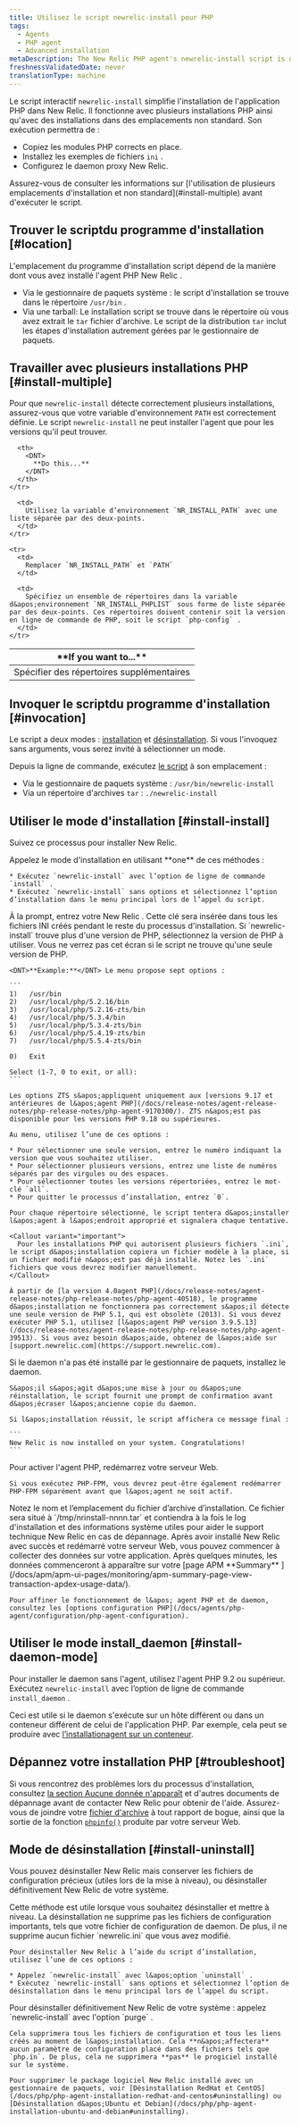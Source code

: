 ```yaml
---
title: Utilisez le script newrelic-install pour PHP
tags:
  - Agents
  - PHP agent
  - Advanced installation
metaDescription: The New Relic PHP agent's newrelic-install script is useful for multiple PHP installations as well as installations in non-standard locations.
freshnessValidatedDate: never
translationType: machine
---
```


Le script interactif `newrelic-install` simplifie l&apos;installation de l&apos;application PHP dans New Relic. Il fonctionne avec plusieurs installations PHP ainsi qu&apos;avec des installations dans des emplacements non standard. Son exécution permettra de :

* Copiez les modules PHP corrects en place.
* Installez les exemples de fichiers `ini` .
* Configurez le daemon proxy New Relic.

<Callout variant="important">
  Assurez-vous de consulter les informations sur [l&apos;utilisation de plusieurs emplacements d&apos;installation et non standard](#install-multiple) avant d&apos;exécuter le script.
</Callout>

## Trouver le scriptdu programme d&apos;installation [#location]

L&apos;emplacement du programme d&apos;installation script dépend de la manière dont vous avez installé l&apos;agent PHP New Relic .

* Via le gestionnaire de paquets système : le script d&apos;installation se trouve dans le répertoire `/usr/bin` .
* Via une tarball: Le installation script se trouve dans le répertoire où vous avez extrait le `tar` fichier d&apos;archive. Le script de la distribution `tar` inclut les étapes d&apos;installation autrement gérées par le gestionnaire de paquets.

## Travailler avec plusieurs installations PHP [#install-multiple]

Pour que `newrelic-install` détecte correctement plusieurs installations, assurez-vous que votre variable d&apos;environnement `PATH` est correctement définie. Le script `newrelic-install` ne peut installer l&apos;agent que pour les versions qu&apos;il peut trouver.

<table>
  <thead>
    <tr>
      <th style={{ width: "200px" }}>
        <DNT>
          **If you want to...**
        </DNT>
      </th>

      <th>
        <DNT>
          **Do this...**
        </DNT>
      </th>
    </tr>
  </thead>

  <tbody>
    <tr>
      <td>
        Spécifier des répertoires supplémentaires
      </td>

      <td>
        Utilisez la variable d’environnement `NR_INSTALL_PATH` avec une liste séparée par des deux-points.
      </td>
    </tr>

    <tr>
      <td>
        Remplacer `NR_INSTALL_PATH` et `PATH`
      </td>

      <td>
        Spécifiez un ensemble de répertoires dans la variable d&apos;environnement `NR_INSTALL_PHPLIST` sous forme de liste séparée par des deux-points. Ces répertoires doivent contenir soit la version en ligne de commande de PHP, soit le script `php-config` .
      </td>
    </tr>
  </tbody>
</table>

## Invoquer le scriptdu programme d&apos;installation [#invocation]

Le script a deux modes : [installation](#install-install) et [désinstallation](#install-uninstall). Si vous l&apos;invoquez sans arguments, vous serez invité à sélectionner un mode.

Depuis la ligne de commande, exécutez [le script](https://github.com/newrelic/newrelic-php-agent/blob/main/agent/newrelic-install.sh) à son emplacement :

* Via le gestionnaire de paquets système : `/usr/bin/newrelic-install`
* Via un répertoire d&apos;archives `tar` : `./newrelic-install`

## Utiliser le mode d&apos;installation [#install-install]

Suivez ce processus pour installer New Relic.

<CollapserGroup>
  <Collapser id="invoke" title="1. Appelez le mode d'installation.">
    Appelez le mode d&apos;installation en utilisant <DNT>**one**</DNT> de ces méthodes :

    * Exécutez `newrelic-install` avec l’option de ligne de commande `install` .
    * Exécutez `newrelic-install` sans options et sélectionnez l’option d’installation dans le menu principal lors de l’appel du script.
  </Collapser>

  <Collapser id="license-key" title="2. Fournissez votre clé de licence New Relic.">
    À la prompt, entrez votre New Relic <InlinePopover type="licenseKey" />. Cette clé sera insérée dans tous les fichiers INI créés pendant le reste du processus d&apos;installation.
  </Collapser>

  <Collapser id="select-version" title="3. Sélectionnez la version PHP à utiliser si applicable.">
    Si `newrelic-install` trouve plus d&apos;une version de PHP, sélectionnez la version de PHP à utiliser. Vous ne verrez pas cet écran si le script ne trouve qu&apos;une seule version de PHP.

    <DNT>**Example:**</DNT> Le menu propose sept options :

    ```
    1)   /usr/bin
    2)   /usr/local/php/5.2.16/bin
    3)   /usr/local/php/5.2.16-zts/bin
    4)   /usr/local/php/5.3.4/bin
    5)   /usr/local/php/5.3.4-zts/bin
    6)   /usr/local/php/5.4.19-zts/bin
    7)   /usr/local/php/5.5.4-zts/bin

    0)   Exit

    Select (1-7, 0 to exit, or all):
    ```

    Les options ZTS s&apos;appliquent uniquement aux [versions 9.17 et antérieures de l&apos;agent PHP](/docs/release-notes/agent-release-notes/php-release-notes/php-agent-9170300/). ZTS n&apos;est pas disponible pour les versions PHP 9.18 ou supérieures.

    Au menu, utilisez l’une de ces options :

    * Pour sélectionner une seule version, entrez le numéro indiquant la version que vous souhaitez utiliser.
    * Pour sélectionner plusieurs versions, entrez une liste de numéros séparés par des virgules ou des espaces.
    * Pour sélectionner toutes les versions répertoriées, entrez le mot-clé `all`.
    * Pour quitter le processus d’installation, entrez `0`.

    Pour chaque répertoire sélectionné, le script tentera d&apos;installer l&apos;agent à l&apos;endroit approprié et signalera chaque tentative.

    <Callout variant="important">
      Pour les installations PHP qui autorisent plusieurs fichiers `.ini`, le script d&apos;installation copiera un fichier modèle à la place, si un fichier modifié n&apos;est pas déjà installé. Notez les `.ini` fichiers que vous devrez modifier manuellement.
    </Callout>

    À partir de [la version 4.0agent PHP](/docs/release-notes/agent-release-notes/php-release-notes/php-agent-40518), le programme d&apos;installation ne fonctionnera pas correctement s&apos;il détecte une seule version de PHP 5.1, qui est obsolète (2013). Si vous devez exécuter PHP 5.1, utilisez [l&apos;agent PHP version 3.9.5.13](/docs/release-notes/agent-release-notes/php-release-notes/php-agent-39513). Si vous avez besoin d&apos;aide, obtenez de l&apos;aide sur [support.newrelic.com](https://support.newrelic.com).
  </Collapser>

  <Collapser id="daemon" title="4. Installez le daemon si applicable.">
    Si le daemon n&apos;a pas été installé par le gestionnaire de paquets, installez le daemon.

    S&apos;il s&apos;agit d&apos;une mise à jour ou d&apos;une réinstallation, le script fournit une prompt de confirmation avant d&apos;écraser l&apos;ancienne copie du daemon.

    Si l&apos;installation réussit, le script affichera ce message final :

    ```
    New Relic is now installed on your system. Congratulations!
    ```
  </Collapser>

  <Collapser id="restart-web-server" title="5. Redémarrez votre serveur Web.">
    Pour activer l&apos;agent PHP, redémarrez votre serveur Web.

    Si vous exécutez PHP-FPM, vous devrez peut-être également redémarrer PHP-FPM séparément avant que l&apos;agent ne soit actif.
  </Collapser>

  <Collapser id="archive-file" title="6. Notez votre fichier d'archive.">
    Notez le nom et l’emplacement du fichier d’archive d’installation. Ce fichier sera situé à `/tmp/nrinstall-nnnn.tar` et contiendra à la fois le log d&apos;installation et des informations système utiles pour aider le support technique New Relic en cas de dépannage.
  </Collapser>

  <Collapser id="configuration" title="7. Affinez votre configuration.">
    Après avoir installé New Relic avec succès et redémarré votre serveur Web, vous pouvez commencer à collecter des données sur votre application. Après quelques minutes, les données commenceront à apparaître sur votre [page APM <DNT>**Summary**</DNT> ](/docs/apm/apm-ui-pages/monitoring/apm-summary-page-view-transaction-apdex-usage-data/).

    Pour affiner le fonctionnement de l&apos; agent PHP et de daemon, consultez les [options configuration PHP](/docs/agents/php-agent/configuration/php-agent-configuration).
  </Collapser>
</CollapserGroup>

## Utiliser le mode install\_daemon [#install-daemon-mode]

Pour installer le daemon sans l&apos;agent, utilisez l&apos;agent PHP 9.2 ou supérieur. Exécutez `newrelic-install` avec l’option de ligne de commande `install_daemon` .

Ceci est utile si le daemon s&apos;exécute sur un hôte différent ou dans un conteneur différent de celui de l&apos;application PHP. Par exemple, cela peut se produire avec [l’installationagent sur un conteneur](/docs/agents/php-agent/advanced-installation/install-php-agent-docker).

<InstallFeedback />

## Dépannez votre installation PHP [#troubleshoot]

Si vous rencontrez des problèmes lors du processus d&apos;installation, consultez [la section Aucune donnée n&apos;apparaît](/docs/agents/php-agent/troubleshooting/no-data-appears-php) et d&apos;autres documents de dépannage avant de contacter New Relic pour obtenir de l&apos;aide. Assurez-vous de joindre votre [fichier d&apos;archive](#archive-file) à tout rapport de bogue, ainsi que la sortie de la fonction [`phpinfo()`](/docs/agents/php-agent/troubleshooting/submitting-troubleshooting-results-php) produite par votre serveur Web.

## Mode de désinstallation [#install-uninstall]

Vous pouvez désinstaller New Relic mais conserver les fichiers de configuration précieux (utiles lors de la mise à niveau), ou désinstaller définitivement New Relic de votre système.

<CollapserGroup>
  <Collapser id="uninstall-keep" title="Désinstaller et conserver les fichiers de configuration.">
    Cette méthode est utile lorsque vous souhaitez désinstaller et mettre à niveau. La désinstallation ne supprime pas les fichiers de configuration importants, tels que votre fichier de configuration de daemon. De plus, il ne supprime aucun fichier `newrelic.ini` que vous avez modifié.

    Pour désinstaller New Relic à l’aide du script d’installation, utilisez l’une de ces options :

    * Appelez `newrelic-install` avec l&apos;option `uninstall` .
    * Exécutez `newrelic-install` sans options et sélectionnez l’option de désinstallation dans le menu principal lors de l’appel du script.
  </Collapser>

  <Collapser id="uninstall-permanent" title="Désinstaller définitivement New Relic.">
    Pour désinstaller définitivement New Relic de votre système : appelez `newrelic-install` avec l&apos;option `purge` .

    Cela supprimera tous les fichiers de configuration et tous les liens créés au moment de l&apos;installation. Cela **n&apos;affectera** aucun paramètre de configuration placé dans des fichiers tels que `php.in`. De plus, cela ne supprimera **pas** le progiciel installé sur le système.

    Pour supprimer le package logiciel New Relic installé avec un gestionnaire de paquets, voir [Désinstallation RedHat et CentOS](/docs/php/php-agent-installation-redhat-and-centos#uninstalling) ou [Désinstallation d&apos;Ubuntu et Debian](/docs/php/php-agent-installation-ubuntu-and-debian#uninstalling).
  </Collapser>
</CollapserGroup>